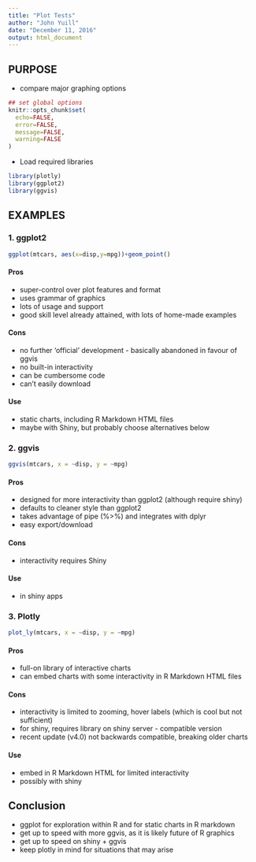 ```yaml
---
title: "Plot Tests"
author: "John Yuill"
date: "December 11, 2016"
output: html_document
---
```


## PURPOSE
* compare major graphing options

```r
## set global options
knitr::opts_chunk$set(
  echo=FALSE,
  error=FALSE,
  message=FALSE,
  warning=FALSE
)

```

* Load required libraries

```r
library(plotly)
library(ggplot2)
library(ggvis)

```

## EXAMPLES

### 1. ggplot2

```r
ggplot(mtcars, aes(x=disp,y=mpg))+geom_point()

```

#### Pros

* super-control over plot features and format
* uses grammar of graphics
* lots of usage and support
* good skill level already attained, with lots of home-made examples

#### Cons

* no further 'official' development - basically abandoned in favour of ggvis
* no built-in interactivity
* can be cumbersome code
* can't easily download

#### Use

* static charts, including R Markdown HTML files
* maybe with Shiny, but probably choose alternatives below

### 2. ggvis

```r
ggvis(mtcars, x = ~disp, y = ~mpg)

```

#### Pros

* designed for more interactivity than ggplot2 (although require shiny)
* defaults to cleaner style than ggplot2
* takes advantage of pipe (%>%) and integrates with dplyr
* easy export/download

#### Cons

* interactivity requires Shiny

#### Use

* in shiny apps

### 3. Plotly

```r
plot_ly(mtcars, x = ~disp, y = ~mpg)

```

#### Pros

* full-on library of interactive charts
* can embed charts with some interactivity in R Markdown HTML files

#### Cons

* interactivity is limited to zooming, hover labels (which is cool but not sufficient)
* for shiny, requires library on shiny server - compatible version
* recent update (v4.0) not backwards compatible, breaking older charts

#### Use

* embed in R Markdown HTML for limited interactivity
* possibly with shiny

## Conclusion

- ggplot for exploration within R and for static charts in R markdown
- get up to speed with more ggvis, as it is likely future of R graphics
- get up to speed on shiny + ggvis
- keep plotly in mind for situations that may arise
